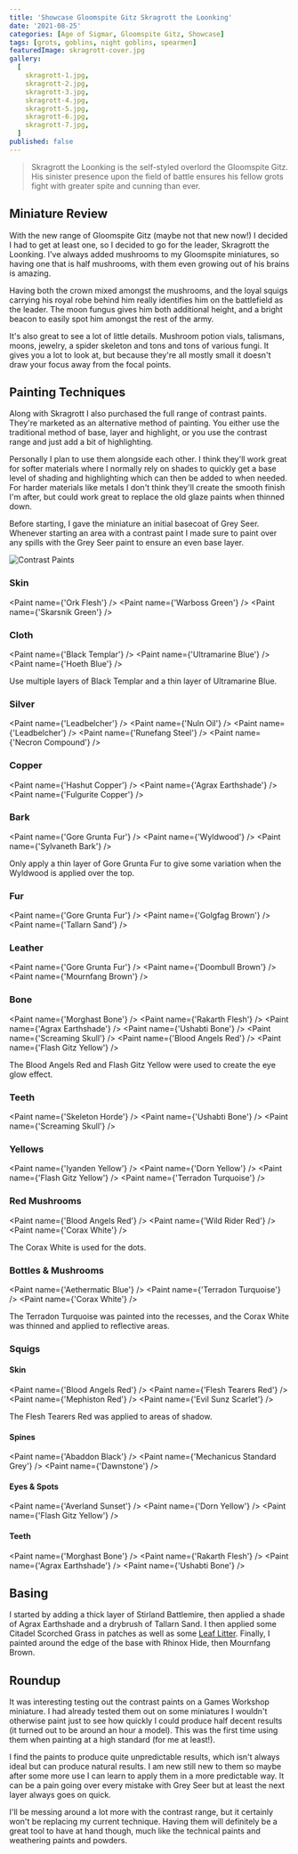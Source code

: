 ```yaml
---
title: 'Showcase Gloomspite Gitz Skragrott the Loonking'
date: '2021-08-25'
categories: [Age of Sigmar, Gloomspite Gitz, Showcase]
tags: [grots, goblins, night goblins, spearmen]
featuredImage: skragrott-cover.jpg
gallery:
  [
    skragrott-1.jpg,
    skragrott-2.jpg,
    skragrott-3.jpg,
    skragrott-4.jpg,
    skragrott-5.jpg,
    skragrott-6.jpg,
    skragrott-7.jpg,
  ]
published: false
---
```


> Skragrott the Loonking is the self-styled overlord the Gloomspite Gitz. His sinister presence upon the field of
> battle ensures his fellow grots fight with greater spite and cunning than ever.

## Miniature Review

With the new range of Gloomspite Gitz (maybe not that new now!) I decided I had to get at least one, so I decided to go
for the leader, Skragrott the Loonking. I've always added mushrooms to my Gloomspite miniatures, so having one that is
half mushrooms, with them even growing out of his brains is amazing.

Having both the crown mixed amongst the mushrooms, and the loyal squigs carrying his royal robe behind him really
identifies him on the battlefield as the leader. The moon fungus gives him both additional height, and a bright beacon
to easily spot him amongst the rest of the army.

It's also great to see a lot of little details. Mushroom potion vials, talismans, moons, jewelry, a spider skeleton and
tons and tons of various fungi. It gives you a lot to look at, but because they're all mostly small it doesn't draw your
focus away from the focal points.

## Painting Techniques

Along with Skragrott I also purchased the full range of contrast paints. They're marketed as an alternative method of
painting. You either use the traditional method of base, layer and highlight, or you use the contrast range and just
add a bit of highlighting.

Personally I plan to use them alongside each other. I think they'll work great for softer materials where I normally
rely on shades to quickly get a base level of shading and highlighting which can then be added to when needed. For
harder materials like metals I don't think they'll create the smooth finish I'm after, but could work great to replace
the old glaze paints when thinned down.

Before starting, I gave the miniature an initial basecoat of Grey Seer. Whenever starting an area with a contrast paint
I made sure to paint over any spills with the Grey Seer paint to ensure an even base layer.

![Contrast Paints](contrast-paints.jpg)

### Skin
<Paint name={'Ork Flesh'} />
<Paint name={'Warboss Green'} />
<Paint name={'Skarsnik Green'} />

### Cloth
<Paint name={'Black Templar'} />
<Paint name={'Ultramarine Blue'} />
<Paint name={'Hoeth Blue'} />

Use multiple layers of Black Templar and a thin layer of Ultramarine Blue.

### Silver
<Paint name={'Leadbelcher'} />
<Paint name={'Nuln Oil'} />
<Paint name={'Leadbelcher'} />
<Paint name={'Runefang Steel'} />
<Paint name={'Necron Compound'} />

### Copper
<Paint name={'Hashut Copper'} />
<Paint name={'Agrax Earthshade'} />
<Paint name={'Fulgurite Copper'} />

### Bark
<Paint name={'Gore Grunta Fur'} />
<Paint name={'Wyldwood'} />
<Paint name={'Sylvaneth Bark'} />

Only apply a thin layer of Gore Grunta Fur to give some variation when the Wyldwood is applied over the top.

### Fur
<Paint name={'Gore Grunta Fur'} />
<Paint name={'Golgfag Brown'} />
<Paint name={'Tallarn Sand'} />

### Leather
<Paint name={'Gore Grunta Fur'} />
<Paint name={'Doombull Brown'} />
<Paint name={'Mournfang Brown'} />

### Bone
<Paint name={'Morghast Bone'} />
<Paint name={'Rakarth Flesh'} />
<Paint name={'Agrax Earthshade'} />
<Paint name={'Ushabti Bone'} />
<Paint name={'Screaming Skull'} />
<Paint name={'Blood Angels Red'} />
<Paint name={'Flash Gitz Yellow'} />

The Blood Angels Red and Flash Gitz Yellow  were used to create the eye glow effect.

### Teeth
<Paint name={'Skeleton Horde'} />
<Paint name={'Ushabti Bone'} />
<Paint name={'Screaming Skull'} />

### Yellows
<Paint name={'Iyanden Yellow'} />
<Paint name={'Dorn Yellow'} />
<Paint name={'Flash Gitz Yellow'} />
<Paint name={'Terradon Turquoise'} />

### Red Mushrooms
<Paint name={'Blood Angels Red'} />
<Paint name={'Wild Rider Red'} />
<Paint name={'Corax White'} />

The Corax White is used for the dots.

### Bottles & Mushrooms
<Paint name={'Aethermatic Blue'} />
<Paint name={'Terradon Turquoise'} />
<Paint name={'Corax White'} />

The Terradon Turquoise was painted into the recesses, and the Corax White was thinned and applied to reflective areas.

### Squigs

#### Skin
<Paint name={'Blood Angels Red'} />
<Paint name={'Flesh Tearers Red'} />
<Paint name={'Mephiston Red'} />
<Paint name={'Evil Sunz Scarlet'} />

The Flesh Tearers Red was applied to areas of shadow.

#### Spines
<Paint name={'Abaddon Black'} />
<Paint name={'Mechanicus Standard Grey'} />
<Paint name={'Dawnstone'} />

#### Eyes & Spots
<Paint name={'Averland Sunset'} />
<Paint name={'Dorn Yellow'} />
<Paint name={'Flash Gitz Yellow'} />

#### Teeth
<Paint name={'Morghast Bone'} />
<Paint name={'Rakarth Flesh'} />
<Paint name={'Agrax Earthshade'} />
<Paint name={'Ushabti Bone'} />

## Basing

I started by adding a thick layer of Stirland Battlemire, then applied a shade of Agrax Earthshade and a drybrush of
Tallarn Sand. I then applied some Citadel Scorched Grass in patches as well as some
[Leaf Litter](http://www.greenstuffworld.com/en/model-leaves/277-leaf-scatter-litter-natural-leaves.html). Finally, I
painted around the edge of the base with Rhinox Hide, then Mournfang Brown.

## Roundup

It was interesting testing out the contrast paints on a Games Workshop miniature. I had already tested them out on
some miniatures I wouldn't otherwise paint just to see how quickly I could produce half decent results (it turned out
to be around an hour a model). This was the first time using them when painting at a high standard (for me at least!).

I find the paints to produce quite unpredictable results, which isn't always ideal but can produce natural results.
I am new still new to them so maybe after some more use I can learn to apply them in a more predictable way. It can be
a pain going over every mistake with Grey Seer but at least the next layer always goes on quick.

I'll be messing around a lot more with the contrast range, but it certainly won't be replacing my current technique.
Having them will definitely be a great tool to have at hand though, much like the technical paints and weathering
paints and powders.